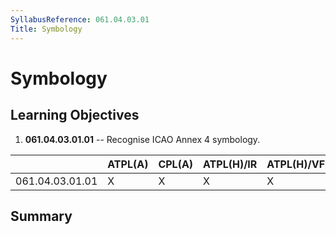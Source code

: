 ```yaml
---
SyllabusReference: 061.04.03.01
Title: Symbology
---
```


# Symbology

## Learning Objectives

1.  **061.04.03.01.01** -- Recognise ICAO Annex 4 symbology.

|                 | ATPL(A) | CPL(A) | ATPL(H)/IR | ATPL(H)/VFR | CPL(H) | IR  | CBIR(A) |
| --------------- | ------- | ------ | ---------- | ----------- | ------ | --- | ------- |
| 061.04.03.01.01 | X       | X      | X          | X           | X      |     |         |

## Summary
